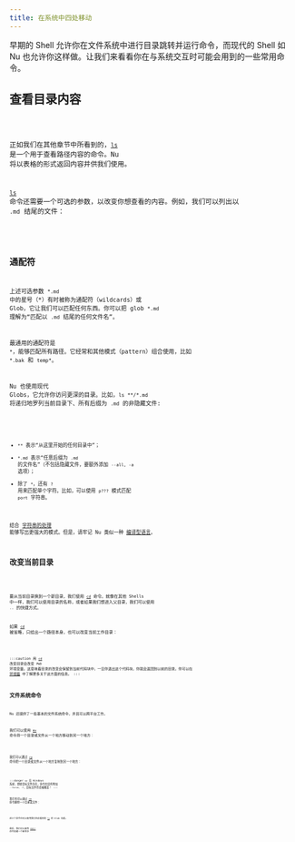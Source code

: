 ```yaml
---
title: 在系统中四处移动
---
```



早期的 Shell 允许你在文件系统中进行目录跳转并运行命令，而现代的 Shell 如 Nu 也允许你这样做。让我们来看看你在与系统交互时可能会用到的一些常用命令。

## 查看目录内容

<Code code={lsExample} lang="nu" />

正如我们在其他章节中所看到的，[`ls`](/commands/docs/ls.md) 是一个用于查看路径内容的命令。Nu 将以表格的形式返回内容并供我们使用。

[`ls`](/commands/docs/ls.md) 命令还需要一个可选的参数，以改变你想查看的内容。例如，我们可以列出以 `.md` 结尾的文件：

<Code code={lsShallowGlobExample} lang="nu" />

## 通配符

上述可选参数 `*.md` 中的星号（\*）有时被称为通配符（wildcards）或 Glob，它让我们可以匹配任何东西。你可以把 glob `*.md` 理解为“匹配以 `.md` 结尾的任何文件名”。

最通用的通配符是 `*`，能够匹配所有路径。它经常和其他模式（pattern）组合使用，比如 `*.bak` 和 `temp*`。

Nu 也使用现代 Globs，它允许你访问更深的目录。比如，`ls **/*.md` 将递归地罗列当前目录下、所有后缀为 `.md` 的非隐藏文件:

<Code code={lsDeepGlobExample} lang="nu" />

- `**` 表示“从这里开始的任何目录中”；
- `*.md` 表示“任意后缀为 `.md` 的文件名”（不包括隐藏文件，要额外添加 `--all, -a` 选项）；
- 除了 `*`，还有 `?` 用来匹配单个字符。比如，可以使用 `p???` 模式匹配 `port` 字符串。

结合 [字符串的处理](/zh-CN/book/working_with_strings.md) 能够写出更强大的模式。但是，请牢记 Nu 类似一种 [编译型语言](/zh-CN/book/thinking_in_nu.md#把-nushell-想象成一种编译型语言)。

## 改变当前目录

<Code code={cdExample} lang="nu" />

要从当前目录换到一个新目录，我们使用 [`cd`](/commands/docs/cd.md) 命令。就像在其他 Shells 中一样，我们可以使用目录的名称，或者如果我们想进入父目录，我们可以使用 `..` 的快捷方式。

如果 [`cd`](/commands/docs/cd.md) 被省略，只给出一个路径本身，也可以改变当前工作目录：

<Code code={cdEWithoutCommandExample} lang="nu" />

:::caution
用 [`cd`](/commands/docs/cd.md) 改变目录会改变 `PWD` 环境变量。这意味着目录的改变会保留到当前代码块中，一旦你退出这个代码块，你就会返回到以前的目录。你可以在 [环境篇](environment.md) 中了解更多关于这方面的信息。
:::

## 文件系统命令

Nu 还提供了一些基本的文件系统命令，并且可以跨平台工作。

我们可以使用 [`mv`](/commands/docs/mv.md) 命令将一个目录或文件从一个地方移动到另一个地方：

<Code code={mvExample} lang="nu" />

我们可以通过 [`cp`](/commands/docs/cp.md) 命令把一个目录或文件从一个地方复制到另一个地方：

<Code code={cpExample} lang="nu" />

:::danger
`cp` 在 Windows 系统，即使目标文件存在，命令也没有附加 `--force, -f`，目标文件仍会被覆盖！
:::

我们也可以通过 [`rm`](/commands/docs/rm.md) 命令删除一个目录或文件：

<Code code={rmExample} lang="nu" />

这三个命令也可以使用我们先前看到的 [`ls`](/commands/docs/ls.md) 的 Glob 功能。

最后，我们可以使用 [`mkdir`](/commands/docs/mkdir.md) 命令创建一个新目录：

<Code code={mkdirExample} lang="nu" />
